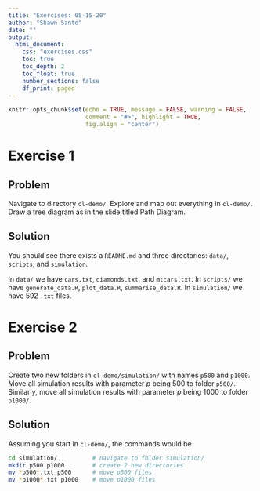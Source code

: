 ```yaml
---
title: "Exercises: 05-15-20"
author: "Shawn Santo"
date: ""
output: 
  html_document:
    css: "exercises.css"
    toc: true
    toc_depth: 2
    toc_float: true
    number_sections: false
    df_print: paged
---
```


```r
knitr::opts_chunk$set(echo = TRUE, message = FALSE, warning = FALSE,
                      comment = "#>", highlight = TRUE,
                      fig.align = "center")
```

# Exercise 1 {.tabset .tabset-fade .tabset-pills}

## Problem

Navigate to directory `cl-demo/`. Explore and map out everything in
`cl-demo/`. Draw a tree diagram as in the slide titled Path Diagram.

## Solution

You should see there exists a `README.md` and three directories: `data/`,
`scripts`, and `simulation`.

In `data/` we have `cars.txt`, `diamonds.txt`, and `mtcars.txt`.
In `scripts/` we have `generate_data.R`, `plot_data.R`, `summarise_data.R`.
In `simulation/` we have 592 `.txt` files.

# Exercise 2 {.tabset .tabset-fade .tabset-pills}

## Problem

Create two new folders in `cl-demo/simulation/` with names `p500` and `p1000`.
Move all simulation results with parameter $p$ being 500 to folder
`p500/`. Similarly, move all simulation results with parameter $p$ being 1000 
to folder `p1000/`.

## Solution

Assuming you start in `cl-demo/`, the commands would be

```bash
cd simulation/          # navigate to folder simulation/
mkdir p500 p1000        # create 2 new directories
mv *p500*.txt p500      # move p500 files
mv *p1000*.txt p1000    # move p1000 files
```


